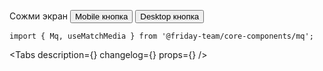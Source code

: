 



<Meta
    title='Компоненты/Mq'
    component={Mq}
/>


<!-- Canvas -->

<Story name='Mq'>
    <Space>
        <Typography.Title view='small'>
            Сожми экран
        </Typography.Title>
        <Mq query='--mobile'>
            <Button>Mobile кнопка</Button>
        </Mq>
        <Mq query='--tablet-s'>
            <Button>Desktop кнопка</Button>
        </Mq>
    </Space>
</Story>


<!-- Docs -->

<ComponentHeader
    name='Mq'
    version={version}
    package='@friday-team/core-components/mq'
    stage={1}
/>

```tsx
import { Mq, useMatchMedia } from '@friday-team/core-components/mq';
```

<Tabs
    description={<Description />}
    changelog={<Changelog />}
    props={<Props of={Mq} />}
/>
